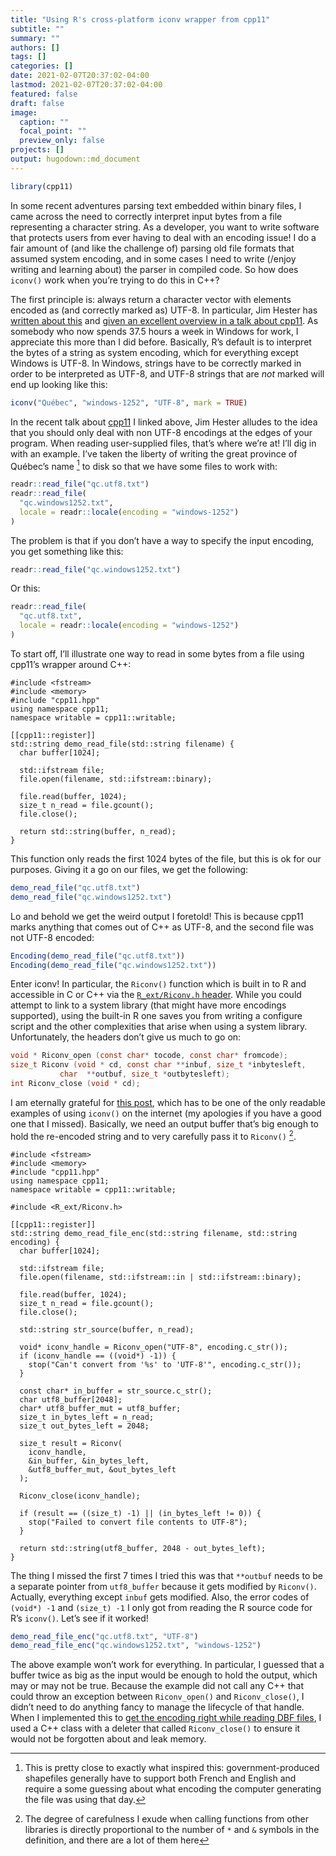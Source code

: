 ```yaml
---
title: "Using R's cross-platform iconv wrapper from cpp11"
subtitle: ""
summary: ""
authors: []
tags: []
categories: []
date: 2021-02-07T20:37:02-04:00
lastmod: 2021-02-07T20:37:02-04:00
featured: false
draft: false
image:
  caption: ""
  focal_point: ""
  preview_only: false
projects: []
output: hugodown::md_document
---
```


```r
library(cpp11)
```

In some recent adventures parsing text embedded within binary files, I came across the need to correctly interpret input bytes from a file representing a character string. As a developer, you want to write software that protects users from ever having to deal with an encoding issue! I do a fair amount of (and like the challenge of) parsing old file formats that assumed system encoding, and in some cases I need to write (/enjoy writing and learning about) the parser in compiled code. So how does `iconv()` work when you're trying to do this in C++?

The first principle is: always return a character vector with elements encoded as (and correctly marked as) UTF-8. In particular, Jim Hester has [written about this](https://www.jimhester.com/post/2020-08-20-best-os-for-r/#unicode-encodings) and [given an excellent overview in a talk about cpp11](https://www.jimhester.com/talk/2020-satrdays-cpp11/). As somebody who now spends 37.5 hours a week in Windows for work, I appreciate this more than I did before. Basically, R's default is to interpret the bytes of a string as system encoding, which for everything except Windows is UTF-8. In Windows, strings have to be correctly marked in order to be interpreted as UTF-8, and UTF-8 strings that are *not* marked will end up looking like this:

```r
iconv("Québec", "windows-1252", "UTF-8", mark = TRUE)
```

In the recent talk about [cpp11](https://cpp11.r-lib.org/) I linked above, Jim Hester alludes to the idea that you should only deal with non UTF-8 encodings at the edges of your program. When reading user-supplied files, that's where we're at! I'll dig in with an example. I've taken the liberty of writing the great province of Québec's name ^[This is pretty close to exactly what inspired this: government-produced shapefiles generally have to support both French and English and require a some guessing about what encoding the computer generating the file was using that day.] to disk so that we have some files to work with:

```r
readr::read_file("qc.utf8.txt")
readr::read_file(
  "qc.windows1252.txt", 
  locale = readr::locale(encoding = "windows-1252")
)
```

The problem is that if you don't have a way to specify the input encoding, you get something like this:

```r
readr::read_file("qc.windows1252.txt")
```

Or this:

```r
readr::read_file(
  "qc.utf8.txt", 
  locale = readr::locale(encoding = "windows-1252")
)
```

To start off, I'll illustrate one way to read in some bytes from a file using cpp11's wrapper around C++:

```cpp11
#include <fstream>
#include <memory>
#include "cpp11.hpp"
using namespace cpp11;
namespace writable = cpp11::writable;

[[cpp11::register]]
std::string demo_read_file(std::string filename) {
  char buffer[1024];

  std::ifstream file; 
  file.open(filename, std::ifstream::binary);
  
  file.read(buffer, 1024);
  size_t n_read = file.gcount();
  file.close();
  
  return std::string(buffer, n_read);
}
```

This function only reads the first 1024 bytes of the file, but this is ok for our purposes. Giving it a go on our files, we get the following:

```r
demo_read_file("qc.utf8.txt")
demo_read_file("qc.windows1252.txt")
```

Lo and behold we get the weird output I foretold! This is because cpp11 marks anything that comes out of C++ as UTF-8, and the second file was not UTF-8 encoded:

```r
Encoding(demo_read_file("qc.utf8.txt"))
Encoding(demo_read_file("qc.windows1252.txt"))
```

Enter iconv! In particular, the `Riconv()` function which is built in to R and accessible in C or C++ via the [`R_ext/Riconv.h` header](https://github.com/wch/r-source/blob/master/src/include/R_ext/Riconv.h). While you could attempt to link to a system library (that might have more encodings supported), using the built-in R one saves you from writing a configure script and the other complexities that arise when using a system library. Unfortunately, the headers don't give us much to go on:

``` c
void * Riconv_open (const char* tocode, const char* fromcode);
size_t Riconv (void * cd, const char **inbuf, size_t *inbytesleft,
	       char  **outbuf, size_t *outbytesleft);
int Riconv_close (void * cd);
```

I am eternally grateful for [this post](https://blog.inventic.eu/2010/11/simple-iconv-libiconv-example/), which has to be one of the only readable examples of using `iconv()` on the internet (my apologies if you have a good one that I missed). Basically, we need an output buffer that's big enough to hold the re-encoded string and to very carefully pass it to `Riconv()` ^[The degree of carefulness I exude when calling functions from other libraries is directly proportional to the number of `*` and `&` symbols in the definition, and there are a lot of them here].

```cpp11
#include <fstream>
#include <memory>
#include "cpp11.hpp"
using namespace cpp11;
namespace writable = cpp11::writable;

#include <R_ext/Riconv.h>

[[cpp11::register]]
std::string demo_read_file_enc(std::string filename, std::string encoding) {
  char buffer[1024];

  std::ifstream file; 
  file.open(filename, std::ifstream::in | std::ifstream::binary);
  
  file.read(buffer, 1024);
  size_t n_read = file.gcount();
  file.close();
  
  std::string str_source(buffer, n_read);
  
  void* iconv_handle = Riconv_open("UTF-8", encoding.c_str());
  if (iconv_handle == ((void*) -1)) {
    stop("Can't convert from '%s' to 'UTF-8'", encoding.c_str());
  }
  
  const char* in_buffer = str_source.c_str();
  char utf8_buffer[2048];
  char* utf8_buffer_mut = utf8_buffer;
  size_t in_bytes_left = n_read;
  size_t out_bytes_left = 2048;
  
  size_t result = Riconv(
    iconv_handle, 
    &in_buffer, &in_bytes_left,
    &utf8_buffer_mut, &out_bytes_left
  );
  
  Riconv_close(iconv_handle);
  
  if (result == ((size_t) -1) || (in_bytes_left != 0)) {
    stop("Failed to convert file contents to UTF-8");
  }
  
  return std::string(utf8_buffer, 2048 - out_bytes_left);
}
```

The thing I missed the first 7 times I tried this was that `**outbuf` needs to be a separate pointer from `utf8_buffer` because it gets modified by `Riconv()`. Actually, everything except `inbuf` gets modified. Also, the error codes of `(void*) -1` and `(size_t) -1` I only got from reading the R source code for R's `iconv()`. Let's see if it worked!

```r
demo_read_file_enc("qc.utf8.txt", "UTF-8")
demo_read_file_enc("qc.windows1252.txt", "windows-1252")
```

The above example won't work for everything. In particular, I guessed that a buffer twice as big as the input would be enough to hold the output, which may or may not be true. Because the example did not call any C++ that could throw an exception between `Riconv_open()` and `Riconv_close()`, I didn't need to do anything fancy to manage the lifecycle of that handle. When I implemented this to [get the encoding right while reading DBF files](https://github.com/paleolimbot/shp), I used a C++ class with a deleter that called `Riconv_close()` to ensure it would not be forgotten about and leak memory.
